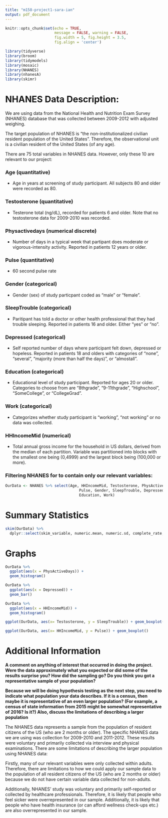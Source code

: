 ```yaml
---
title: "m158-project1-sara-ian"
output: pdf_document
---
```


```r
knitr::opts_chunk$set(echo = TRUE, 
                      message = FALSE, warning = FALSE,
                      fig.width = 5, fig.height = 3.5, 
                      fig.align = 'center')

library(tidyverse)
library(broom)
library(tidymodels)
library(mosaic)
library(NHANES)
library(nhanesA)
library(skimr)
```

# NHANES Data Description:

We are using data from the National Health and Nutrition Exam Survey (NHANES) database that was collected between 2009-2012 with adjusted weighing.

The target population of NHANES is "the non-institutionalized civilian resident population of the United States". Therefore, the observational unit is a civilian resident of the United States (of any age).

There are 75 total variables in NHANES data. However, only these 10 are relevant to our project:

### Age (quantitative)
- Age in years at screening of study participant. All subjects 80 and older were recorded as 80.

### Testosterone (quantitative)
- Testerone total (ng/dL), recorded for patients 6 and older. Note that no testosterone data for 2009-2010 was recorded.

### Physactivedays (numerical discrete)
- Number of days in a typical week that partipant does moderate or vigorous-intensity activity. Reported in patients 12 years or older.

### Pulse (quantitative)
- 60 second pulse rate

### Gender (categorical)
- Gender (sex) of study particpant coded as "male" or "female".

### SleepTrouble (categorical)
- Paritipant has told a doctor or other health professional that they had trouble sleeping. Reported in patients 16 and older. Either "yes" or "no".

### Depressed (categorical)
- Self reported number of days where participant felt down, depressed or hopeless. Reported in patients 18 and olders with categories of "none", "several", "majority (more than half the days)", or "almostall".

### Education (categorical)
- Educational level of study participant. Reported for ages 20 or older. Categories to choose from are "8thgrade", "9-11thgrade", "Highschool", "SomeCollege", or "CollegeGrad".

### Work (categorical)
- Categorizes whether study participant is "working", "not working" or no data was collected.

### HHIncomeMid (numerical)
- Total annual gross income for the household in US dollars, derived from the median of each partition. Variable was partitioned into blocks with the smallest one being (0,4999) and the largest block being (100,000 or more).

### Filtering NHANES for to contain only our relevant variables:
```r
OurData <- NHANES %>% select(Age, HHIncomeMid, Testosterone, PhysActiveDays, 
                                 Pulse, Gender, SleepTrouble, Depressed, 
                                 Education, Work)
```

# Summary Statistics

```r
skim(OurData) %>%
  dplyr::select(skim_variable, numeric.mean, numeric.sd, complete_rate, numeric.p50)
```

# Graphs
```r
OurData %>%
  ggplot(aes(x = PhysActiveDays)) + 
  geom_histogram()  
```

```r
OurData %>%
  ggplot(aes(x = Depressed)) + 
  geom_bar() 
```

```r
OurData %>%
  ggplot(aes(x = HHIncomeMid)) + 
  geom_histogram() 
```

```r
ggplot(OurData, aes(x= Testosterone, y = SleepTrouble)) + geom_boxplot()
```  

```r
ggplot(OurData, aes(x= HHIncomeMid, y = Pulse)) + geom_boxplot()
```  

# Additional Information
**A comment on anything of interest that occurred in doing the project. Were the data approximately what you expected or did some of the results surprise you? How did the sampling
go? Do you think you got a representative sample of your population?**

**Because we will be doing hypothesis testing as the next step, you need to indicate what
population your data describes. If it is a census, then maybe it is representative of an even
larger population? (For example, a census of state information from 2015 might be somewhat
representative of 2016? Is it?) Also, discuss the limitations of describing a larger population**

The NHANES data represents a sample from the population of resident citizens of the US (who are 2 months or older). The specific NHANES data we are using was collection for 2009-2010 and 2011-2012. These results were voluntary and primarily collected via interview and physical examinations. There are some limitations of describing the larger population using NHANES data: 

Firstly, many of our relevant variables were only collected within adults. Therefore, there are limitations to how we could apply our sample data to the population of all resident citizens of the US (who are 2 months or older) because we do not have certain variable data collected for non-adults. 

Additionally, NHANES' study was voluntary and primarily self-reported or collected by healthcare professionals. Therefore, it is likely that people who feel sicker were overrepresented in our sample. Additionally, it is likely that people who have health insurance (or can afford wellness check-ups etc.) are also overrepresented in our sample. 


